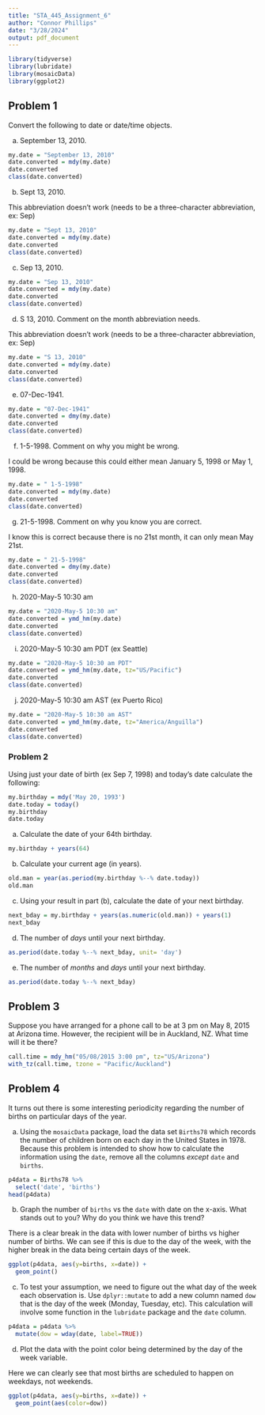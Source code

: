 ---
title: "STA_445_Assignment_6"
author: "Connor Phillips"
date: "3/28/2024"
output: pdf_document
---

```{r packages, warning=FALSE, message=FALSE}
library(tidyverse)
library(lubridate)
library(mosaicData)
library(ggplot2)
```

## Problem 1
Convert the following to date or date/time objects.

a. September 13, 2010.
```{r}
my.date = "September 13, 2010"
date.converted = mdy(my.date)
date.converted
class(date.converted)
```

b. Sept 13, 2010.

  This abbreviation doesn't work (needs to be a three-character abbreviation, ex: Sep)
```{r, warning=FALSE}
my.date = "Sept 13, 2010"
date.converted = mdy(my.date)
date.converted
class(date.converted)
```
c. Sep 13, 2010.
```{r}
my.date = "Sep 13, 2010"
date.converted = mdy(my.date)
date.converted
class(date.converted)
```
d. S 13, 2010. Comment on the month abbreviation needs.

  This abbreviation doesn't work (needs to be a three-character abbreviation, ex: Sep)
```{r, warning=FALSE}
my.date = "S 13, 2010"
date.converted = mdy(my.date)
date.converted
class(date.converted)
```
e. 07-Dec-1941.
```{r}
my.date = "07-Dec-1941"
date.converted = dmy(my.date)
date.converted
class(date.converted)
```
f. 1-5-1998. Comment on why you might be wrong.

  I could be wrong because this could either mean January 5, 1998 or May 1, 1998.
```{r}
my.date = " 1-5-1998"
date.converted = mdy(my.date)
date.converted
class(date.converted)
```
g. 21-5-1998. Comment on why you know you are correct.

  I know this is correct because there is no 21st month, it can only mean May 21st.
```{r}
my.date = " 21-5-1998"
date.converted = dmy(my.date)
date.converted
class(date.converted)
```
h. 2020-May-5 10:30 am
```{r}
my.date = "2020-May-5 10:30 am"
date.converted = ymd_hm(my.date)
date.converted
class(date.converted)
```
i. 2020-May-5 10:30 am PDT (ex Seattle)
```{r}
my.date = "2020-May-5 10:30 am PDT"
date.converted = ymd_hm(my.date, tz="US/Pacific")
date.converted
class(date.converted)
```
j. 2020-May-5 10:30 am AST (ex Puerto Rico)
```{r}
my.date = "2020-May-5 10:30 am AST"
date.converted = ymd_hm(my.date, tz="America/Anguilla")
date.converted
class(date.converted)
```

### Problem 2

Using just your date of birth (ex Sep 7, 1998) and today's date calculate the following:

```{r}
my.birthday = mdy('May 20, 1993')
date.today = today()
my.birthday
date.today
```

a. Calculate the date of your 64th birthday.
```{r}
my.birthday + years(64)
```

b. Calculate your current age (in years). 
```{r}
old.man = year(as.period(my.birthday %--% date.today))
old.man
```

c. Using your result in part (b), calculate the date of your next birthday.
```{r}
next_bday = my.birthday + years(as.numeric(old.man)) + years(1)
next_bday
```

d. The number of _days_ until your next birthday.
```{r}
as.period(date.today %--% next_bday, unit= 'day')
```
e. The number of _months_ and _days_ until your next birthday.
```{r}
as.period(date.today %--% next_bday)
```

## Problem 3

Suppose you have arranged for a phone call to be at 3 pm on May 8, 2015 at Arizona time. However, the recipient will be in Auckland, NZ. What time will it be there? 
```{r}
call.time = mdy_hm("05/08/2015 3:00 pm", tz="US/Arizona")
with_tz(call.time, tzone = "Pacific/Auckland")
```


## Problem 4

It turns out there is some interesting periodicity regarding the number of births on particular days of the year.

a. Using the `mosaicData` package, load the data set `Births78` which records the number of children born on each day in the United States in 1978. Because this problem is intended to show how to calculate the information using the `date`, remove all the columns *except* `date` and `births`. 
```{r}
p4data = Births78 %>%
  select('date', 'births')
head(p4data)
```

b. Graph the number of `births` vs the `date` with date on the x-axis. What stands out to you? Why do you think we have this trend?
  
  There is a clear break in the data with lower number of births vs higher number of births. We can see if this is due to the day
  of the week, with the higher break in the data being certain days of the week.
```{r}
ggplot(p4data, aes(y=births, x=date)) +
  geom_point()
```

c. To test your assumption, we need to figure out the what day of the week each observation is. Use `dplyr::mutate` to add a new column named `dow` that is the day of the week (Monday, Tuesday, etc). This calculation will involve some function in the `lubridate` package and the `date` column.
```{r}
p4data = p4data %>%
  mutate(dow = wday(date, label=TRUE))
```

d. Plot the data with the point color being determined by the day of the week variable.

  Here we can clearly see that most births are scheduled to happen on weekdays, not weekends.
```{r}
ggplot(p4data, aes(y=births, x=date)) +
  geom_point(aes(color=dow))
```








